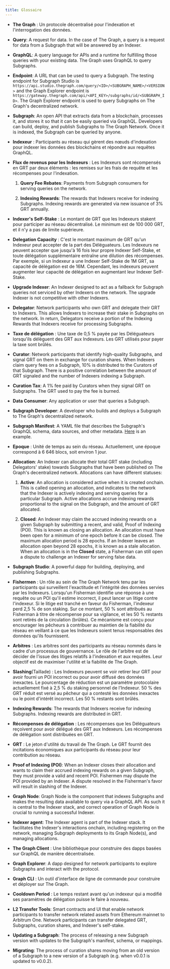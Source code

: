 ```yaml
---
title: Glossaire
---
```


- **The Graph** : Un protocole décentralisé pour l'indexation et l'interrogation des données.

- **Query**: A request for data. In the case of The Graph, a query is a request for data from a Subgraph that will be answered by an Indexer.

- **GraphQL**: A query language for APIs and a runtime for fulfilling those queries with your existing data. The Graph uses GraphQL to query Subgraphs.

- **Endpoint**: A URL that can be used to query a Subgraph. The testing endpoint for Subgraph Studio is `https://api.studio.thegraph.com/query/<ID>/<SUBGRAPH_NAME>/<VERSION>` and the Graph Explorer endpoint is `https://gateway.thegraph.com/api/<API_KEY>/subgraphs/id/<SUBGRAPH_ID>`. The Graph Explorer endpoint is used to query Subgraphs on The Graph's decentralized network.

- **Subgraph**: An open API that extracts data from a blockchain, processes it, and stores it so that it can be easily queried via GraphQL. Developers can build, deploy, and publish Subgraphs to The Graph Network. Once it is indexed, the Subgraph can be queried by anyone.

- **Indexeur** : Participants au réseau qui gèrent des nœuds d'indexation pour indexer les données des blockchains et répondre aux requêtes GraphQL.

- **Flux de revenus pour les Indexeurs** : Les Indexeurs sont récompensés en GRT par deux éléments : les remises sur les frais de requête et les récompenses pour l'indexation.

  1. **Query Fee Rebates**: Payments from Subgraph consumers for serving queries on the network.

  2. **Indexing Rewards**: The rewards that Indexers receive for indexing Subgraphs. Indexing rewards are generated via new issuance of 3% GRT annually.

- **Indexer's Self-Stake** : Le montant de GRT que les Indexeurs stakent pour participer au réseau décentralisé. Le minimum est de 100 000 GRT, et il n'y a pas de limite supérieure.

- **Delegation Capacity** : C'est le montant maximum de GRT qu'un Indexeur peut accepter de la part des Déléguateurs. Les Indexeurs ne peuvent accepter que jusqu'à 16 fois leur propre Indexer Self-Stake, et toute délégation supplémentaire entraîne une dilution des récompenses. Par exemple, si un Indexeur a une Indexer Self-Stake de 1M GRT, sa capacité de délégation est de 16M. Cependant, les indexeurs peuvent augmenter leur capacité de délégation en augmentant leur Indexer Self-Stake.

- **Upgrade Indexer**: An Indexer designed to act as a fallback for Subgraph queries not serviced by other Indexers on the network. The upgrade Indexer is not competitive with other Indexers.

- **Delegator**: Network participants who own GRT and delegate their GRT to Indexers. This allows Indexers to increase their stake in Subgraphs on the network. In return, Delegators receive a portion of the Indexing Rewards that Indexers receive for processing Subgraphs.

- **Taxe de délégation** : Une taxe de 0,5 % payée par les Déléguateurs lorsqu'ils délèguent des GRT aux Indexeurs. Les GRT utilisés pour payer la taxe sont brûlés.

- **Curator**: Network participants that identify high-quality Subgraphs, and signal GRT on them in exchange for curation shares. When Indexers claim query fees on a Subgraph, 10% is distributed to the Curators of that Subgraph. There is a positive correlation between the amount of GRT signaled and the number of Indexers indexing a Subgraph.

- **Curation Tax**: A 1% fee paid by Curators when they signal GRT on Subgraphs. The GRT used to pay the fee is burned.

- **Data Consumer**: Any application or user that queries a Subgraph.

- **Subgraph Developer**: A developer who builds and deploys a Subgraph to The Graph's decentralized network.

- **Subgraph Manifest**: A YAML file that describes the Subgraph's GraphQL schema, data sources, and other metadata. [Here](https://github.com/graphprotocol/example-subgraph/blob/master/subgraph.yaml) is an example.

- **Epoque** : Unité de temps au sein du réseau. Actuellement, une époque correspond à 6 646 blocs, soit environ 1 jour.

- **Allocation**: An Indexer can allocate their total GRT stake (including Delegators' stake) towards Subgraphs that have been published on The Graph's decentralized network. Allocations can have different statuses:

  1. **Active**: An allocation is considered active when it is created onchain. This is called opening an allocation, and indicates to the network that the Indexer is actively indexing and serving queries for a particular Subgraph. Active allocations accrue indexing rewards proportional to the signal on the Subgraph, and the amount of GRT allocated.

  2. **Closed**: An Indexer may claim the accrued indexing rewards on a given Subgraph by submitting a recent, and valid, Proof of Indexing (POI). This is known as closing an allocation. An allocation must have been open for a minimum of one epoch before it can be closed. The maximum allocation period is 28 epochs. If an Indexer leaves an allocation open beyond 28 epochs, it is known as a stale allocation. When an allocation is in the **Closed** state, a Fisherman can still open a dispute to challenge an Indexer for serving false data.

- **Subgraph Studio**: A powerful dapp for building, deploying, and publishing Subgraphs.

- **Fishermen** : Un rôle au sein de The Graph Network tenu par les participants qui surveillent l'exactitude et l'intégrité des données servies par les Indexeurs. Lorsqu'un Fisherman identifie une réponse à une requête ou un POI qu'il estime incorrect, il peut lancer un litige contre l'indexeur. Si le litige est tranché en faveur du Fisherman, l'indexeur perd 2,5 % de son staking. Sur ce montant, 50 % sont attribués au Fisherman à titre de récompense pour sa vigilance, et les 50 % restants sont retirés de la circulation (brûlés). Ce mécanisme est conçu pour encourager les pêcheurs à contribuer au maintien de la fiabilité du réseau en veillant à ce que les Indexeurs soient tenus responsables des données qu'ils fournissent.

- **Arbitres** : Les arbitres sont des participants au réseau nommés dans le cadre d'un processus de gouvernance. Le rôle de l'arbitre est de décider de l'issue des litiges relatifs à l'indexation et aux requêtes. Leur objectif est de maximiser l'utilité et la fiabilité de The Graph.

- **Slashing**(Taillade) : Les Indexeurs peuvent se voir retirer leur GRT pour avoir fourni un POI incorrect ou pour avoir diffusé des données inexactes. Le pourcentage de réduction est un paramètre protocolaire actuellement fixé à 2,5 % du staking personnel de l'Indexeur. 50 % des GRT réduit est versé au pêcheur qui a contesté les données inexactes ou le point d'intérêt incorrect. Les 50 % restants sont brûlés.

- **Indexing Rewards**: The rewards that Indexers receive for indexing Subgraphs. Indexing rewards are distributed in GRT.

- **Récompenses de délégation** : Les récompenses que les Déléguateurs reçoivent pour avoir délégué des GRT aux Indexeurs. Les récompenses de délégation sont distribuées en GRT.

- **GRT** : Le jeton d'utilité du travail de The Graph. Le GRT fournit des incitations économiques aux participants du réseau pour leur contribution au réseau.

- **Proof of Indexing (POI)**: When an Indexer closes their allocation and wants to claim their accrued indexing rewards on a given Subgraph, they must provide a valid and recent POI. Fishermen may dispute the POI provided by an Indexer. A dispute resolved in the Fisherman's favor will result in slashing of the Indexer.

- **Graph Node**: Graph Node is the component that indexes Subgraphs and makes the resulting data available to query via a GraphQL API. As such it is central to the Indexer stack, and correct operation of Graph Node is crucial to running a successful Indexer.

- **Indexer agent**: The Indexer agent is part of the Indexer stack. It facilitates the Indexer's interactions onchain, including registering on the network, managing Subgraph deployments to its Graph Node(s), and managing allocations.

- **The Graph Client** : Une bibliothèque pour construire des dapps basées sur GraphQL de manière décentralisée.

- **Graph Explorer**: A dapp designed for network participants to explore Subgraphs and interact with the protocol.

- **Graph CLI** : Un outil d'interface de ligne de commande pour construire et déployer sur The Graph.

- **Cooldown Period** : Le temps restant avant qu'un indexeur qui a modifié ses paramètres de délégation puisse le faire à nouveau.

- **L2 Transfer Tools**: Smart contracts and UI that enable network participants to transfer network related assets from Ethereum mainnet to Arbitrum One. Network participants can transfer delegated GRT, Subgraphs, curation shares, and Indexer's self-stake.

- **Updating a Subgraph**: The process of releasing a new Subgraph version with updates to the Subgraph's manifest, schema, or mappings.

- **Migrating**: The process of curation shares moving from an old version of a Subgraph to a new version of a Subgraph (e.g. when v0.0.1 is updated to v0.0.2).
